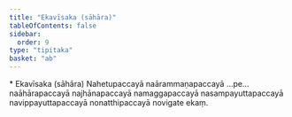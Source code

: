 ```yaml
---
title: "Ekavīsaka (sāhāra)"
tableOfContents: false
sidebar:
  order: 9
type: "tipitaka"
basket: "ab"
---
```



<DynamicBreadcrumb />

<Paragraph type="center">
* Ekavīsaka (sāhāra)
</Paragraph>

<Paragraph number="1186">
Nahetupaccayā naārammaṇapaccayā …pe…  naāhārapaccayā najhānapaccayā namaggapaccayā nasampayuttapaccayā navippayuttapaccayā nonatthipaccayā novigate ekaṃ.
</Paragraph>